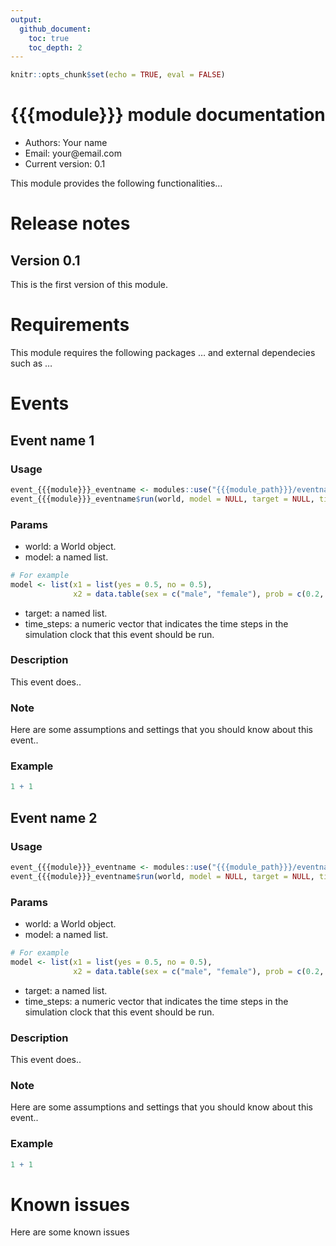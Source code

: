 ```yaml
---
output:
  github_document:
    toc: true
    toc_depth: 2
---
```


```r
knitr::opts_chunk$set(echo = TRUE, eval = FALSE)
```

# {{{module}}} module documentation

- Authors: Your name
- Email: your@email.com
- Current version: 0.1

This module provides the following functionalities...

# Release notes

## Version 0.1

This is the first version of this module.

# Requirements

This module requires the following packages ... and external dependecies such as ... 

# Events

## Event name 1

### Usage

```r
event_{{{module}}}_eventname <- modules::use("{{{module_path}}}/eventname.R")
event_{{{module}}}_eventname$run(world, model = NULL, target = NULL, time_steps = NULL)
```

### Params

* world: a World object.
* model: a named list.

```r
# For example
model <- list(x1 = list(yes = 0.5, no = 0.5),
              x2 = data.table(sex = c("male", "female"), prob = c(0.2, 0.1)))
```

* target: a named list.
* time_steps: a numeric vector that indicates the time steps in the simulation clock
that this event should be run.

### Description

This event does..

### Note

Here are some assumptions and settings that you should know about this event..

### Example

```r
1 + 1
```

## Event name 2

### Usage

```r
event_{{{module}}}_eventname <- modules::use("{{{module_path}}}/eventname.R")
event_{{{module}}}_eventname$run(world, model = NULL, target = NULL, time_steps = NULL)
```

### Params

* world: a World object.
* model: a named list.

```r
# For example
model <- list(x1 = list(yes = 0.5, no = 0.5),
              x2 = data.table(sex = c("male", "female"), prob = c(0.2, 0.1)))
```

* target: a named list.
* time_steps: a numeric vector that indicates the time steps in the simulation clock
that this event should be run.

### Description

This event does..

### Note

Here are some assumptions and settings that you should know about this event..

### Example

```r
1 + 1
```

# Known issues

Here are some known issues

